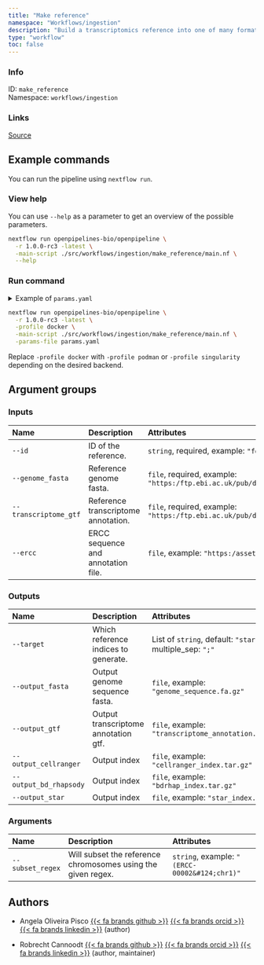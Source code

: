 ```yaml
---
title: "Make reference"
namespace: "Workflows/ingestion"
description: "Build a transcriptomics reference into one of many formats"
type: "workflow"
toc: false
---
```


::: {.column-margin}

### Info

ID: `make_reference`  
Namespace: `workflows/ingestion`

### Links
[Source](https://github.com/openpipelines-bio/openpipeline/blob/1.0.0-rc3/./src/workflows/ingestion/make_reference){.btn-action .btn-sm .btn-info .btn role="button"}

:::



## Example commands

You can run the pipeline using `nextflow run`.

### View help

You can use `--help` as a parameter to get an overview of the possible parameters.

```bash
nextflow run openpipelines-bio/openpipeline \
  -r 1.0.0-rc3 -latest \
  -main-script ./src/workflows/ingestion/make_reference/main.nf \
  --help
```

### Run command

<details>
<summary>Example of `params.yaml`</summary>
```yaml
# Inputs
id: # please fill in - example: "foo"
genome_fasta: # please fill in - example: "https://ftp.ebi.ac.uk/pub/databases/gencode/Gencode_human/release_41/GRCh38.primary_assembly.genome.fa.gz"
transcriptome_gtf: # please fill in - example: "https://ftp.ebi.ac.uk/pub/databases/gencode/Gencode_human/release_41/gencode.v41.annotation.gtf.gz"
# ercc: "https://assets.thermofisher.com/TFS-Assets/LSG/manuals/ERCC92.zip"

# Outputs
target: ["star"]
# output_fasta: "$id.$key.output_fasta.gz"
# output_gtf: "$id.$key.output_gtf.gz"
# output_cellranger: "$id.$key.output_cellranger.gz"
# output_bd_rhapsody: "$id.$key.output_bd_rhapsody.gz"
# output_star: "$id.$key.output_star.gz"

# Arguments
# subset_regex: "(ERCC-00002|chr1)"

# Nextflow input-output arguments
publish_dir: # please fill in - example: "output/"
# param_list: "my_params.yaml"
```
</details>

```bash
nextflow run openpipelines-bio/openpipeline \
  -r 1.0.0-rc3 -latest \
  -profile docker \
  -main-script ./src/workflows/ingestion/make_reference/main.nf \
  -params-file params.yaml
```

:::{.callout-note}
Replace `-profile docker` with `-profile podman` or `-profile singularity` depending on the desired backend.
:::

## Argument groups

### Inputs

|Name                  |Description                         |Attributes                                                                                                                              |
|:---------------------|:-----------------------------------|:---------------------------------------------------------------------------------------------------------------------------------------|
|`--id`                |ID of the reference.                |`string`, required, example: `"foo"`                                                                                                    |
|`--genome_fasta`      |Reference genome fasta.             |`file`, required, example: `"https:/ftp.ebi.ac.uk/pub/databases/gencode/Gencode_human/release_41/GRCh38.primary_assembly.genome.fa.gz"` |
|`--transcriptome_gtf` |Reference transcriptome annotation. |`file`, required, example: `"https:/ftp.ebi.ac.uk/pub/databases/gencode/Gencode_human/release_41/gencode.v41.annotation.gtf.gz"`        |
|`--ercc`              |ERCC sequence and annotation file.  |`file`, example: `"https:/assets.thermofisher.com/TFS-Assets/LSG/manuals/ERCC92.zip"`                                                   |


### Outputs

|Name                   |Description                          |Attributes                                               |
|:----------------------|:------------------------------------|:--------------------------------------------------------|
|`--target`             |Which reference indices to generate. |List of `string`, default: `"star"`, multiple_sep: `";"` |
|`--output_fasta`       |Output genome sequence fasta.        |`file`, example: `"genome_sequence.fa.gz"`               |
|`--output_gtf`         |Output transcriptome annotation gtf. |`file`, example: `"transcriptome_annotation.gtf.gz"`     |
|`--output_cellranger`  |Output index                         |`file`, example: `"cellranger_index.tar.gz"`             |
|`--output_bd_rhapsody` |Output index                         |`file`, example: `"bdrhap_index.tar.gz"`                 |
|`--output_star`        |Output index                         |`file`, example: `"star_index.tar.gz"`                   |


### Arguments

|Name             |Description                                                  |Attributes                                    |
|:----------------|:------------------------------------------------------------|:---------------------------------------------|
|`--subset_regex` |Will subset the reference chromosomes using the given regex. |`string`, example: `"(ERCC-00002&#124;chr1)"` |

## Authors


  * Angela Oliveira Pisco [{{< fa brands github >}}](https://github.com/aopisco) [{{< fa brands orcid >}}](https://orcid.org/0000-0003-0142-2355) [{{< fa brands linkedin >}}](https://linkedin.com/in/aopisco) (author)

  * Robrecht Cannoodt [{{< fa brands github >}}](https://github.com/rcannood) [{{< fa brands orcid >}}](https://orcid.org/0000-0003-3641-729X) [{{< fa brands linkedin >}}](https://linkedin.com/in/robrechtcannoodt) (author, maintainer)
